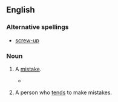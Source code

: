 ==English==

===Alternative spellings===
* [[screw-up]]

===Noun===
{{en-noun}}

# {{colloquial}} A [[mistake]].
#*{{quote-book
|year=1977
|author=John Osborne
|title=White House watch: the Ford years‎
|page=147
|passage=The Ford administration emerged in better shape than it deserved from the fantastic '''screw-up''' that preceded the release of the Rockefeller...}}
# {{colloquial}} A person who [[tends]] to make mistakes.
